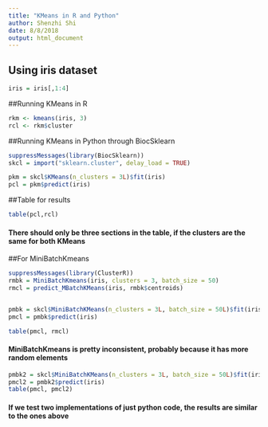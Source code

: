 ```yaml
---
title: "KMeans in R and Python"
author: Shenzhi Shi
date: 8/8/2018
output: html_document
---
```


## Using iris dataset
```R
iris = iris[,1:4]
```

##Running KMeans in R
```R
rkm <- kmeans(iris, 3)
rcl <- rkm$cluster
```

##Running KMeans in Python through BiocSklearn
```R
suppressMessages(library(BiocSklearn))
skcl = import("sklearn.cluster", delay_load = TRUE)

pkm = skcl$KMeans(n_clusters = 3L)$fit(iris)
pcl = pkm$predict(iris)
```

##Table for results
```R
table(pcl,rcl)
```
#### There should only be three sections in the table, if the clusters are the same for both KMeans

##For MiniBatchKmeans
```R
suppressMessages(library(ClusterR))
rmbk = MiniBatchKmeans(iris, clusters = 3, batch_size = 50)
rmcl = predict_MBatchKMeans(iris, rmbk$centroids)


pmbk = skcl$MiniBatchKMeans(n_clusters = 3L, batch_size = 50L)$fit(iris)
pmcl = pmbk$predict(iris)

table(pmcl, rmcl)
```
#### MiniBatchKmeans is pretty inconsistent, probably because it has more random elements
```R
pmbk2 = skcl$MiniBatchKMeans(n_clusters = 3L, batch_size = 50L)$fit(iris)
pmcl2 = pmbk2$predict(iris)
table(pmcl, pmcl2)
```
#### If we test two implementations of just python code, the results are similar to the ones above
